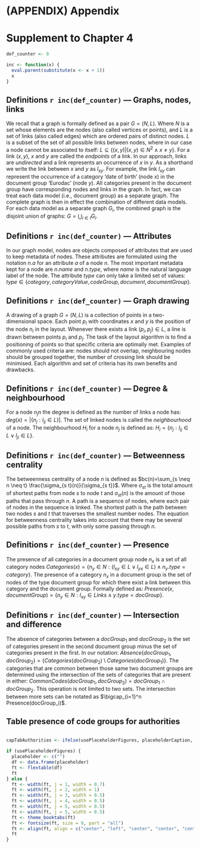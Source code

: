 # (APPENDIX) Appendix {-}
\cleardoublepage
\phantomsection
\addcontentsline{toc}{part}{Appendices}
<!-- \appendixpage* -->
<!-- \setlength\beforechapskip{-\baselineskip} -->

# Supplement to Chapter 4

```r
def_counter <- 0

inc <- function(x) {
  eval.parent(substitute(x <- x + 1))
  x
}
```

## Definitions `r inc(def_counter)` — Graphs, nodes, links

We recall that a graph is formally defined as a pair $G=(N, L)$. Where $N$ is a set whose elements are the nodes (also called vertices or points), and $L$ is a set of links (also called edges) which are ordered pairs of distinct nodes. $L$ is a subset of the set of all possible links between nodes, where in our case a node cannot be associated to itself: $L \subseteq\left\{(x, y)|(x, y) \in N^{2} \wedge x \neq y\right\}$. For a link $(x, y)$, $x$ and $y$ are called the _endpoints_ of a link. In our approach, links are _undirected_ and a link represents an occurrence of $x$ in $y$. As a shorthand we write the link between $x$ and $y$ as $l_{xy}$. For example, the link $l_{xy}$ can represent the occurrence of a category 'date of birth' (node $x$) in the document group 'Eurodac' (node $y$). All categories present in the document group have corresponding nodes and links in the graph. In fact, we can treat each data model (i.e., document group) as a separate graph. The complete graph is then in effect the combination of different data models. For each data model as a separate graph $G_{i}$, the combined graph is the disjoint union of graphs: $G=\bigcup_{i \in I} G_{i}$.

## Definitions `r inc(def_counter)` — Attributes

In our graph model, nodes are objects composed of attributes that are used to keep metadata of nodes. These attributes are formulated using the notation $n.a$ for an attribute $a$ of a node $n$. The most important metadata kept for a node are $n.name$ and $n.type$, where $name$ is the natural language label of the node. The attribute $type$ can only take a limited set of values: $type \in \{category, categoryValue, codeGroup, document, documentGroup\}$.

## Definitions `r inc(def_counter)` — Graph drawing

A drawing of a graph $G=(N,L)$ is a collection of points in a two-dimensional space. Each point $p_i$ with coordinates $x$ and $y$ is the position of the node $n_i$ in the layout. Whenever there exists a link $(p_i, p_j) \in L$, a line is drawn between points $p_i$ and $p_j$. The task of the layout algorithm is to find a positioning of points so that specific criteria are optimally met. Examples of commonly used criteria are: nodes should not overlap, neighbouring nodes should be grouped together, the number of crossing link should be minimised. Each algorithm and set of criteria has its own benefits and drawbacks.

## Definitions `r inc(def_counter)` — Degree & neighbourhood

For a node $n_j$n the degree is defined as the number of links a node has: $deg(x) = \left|\{ n_{j}: l_{ij} \in L \right\}|$. The set of linked nodes is called the _neighbourhood_ of a node. The neighbourhood $H_{i}$ for a node $n_{j}$ is defined as: $H_{i}=\left\{n_{j}: l_{i j} \in L \vee l_{j i} \in L\right\}$.

## Definitions `r inc(def_counter)` — Betweenness centrality

The betweenness centrality of a node $n$ is defined as $bc(n)=\sum_{s \neq n \neq t} \frac{\sigma_{s t}(n)}{\sigma_{s t}}$. Where $\sigma_{st}$ is the total amount of shortest paths from node $s$ to node $t$ and $\sigma_{st}(n)$ is the amount of those paths that pass through $n$. A path is a sequence of nodes, where each pair of nodes in the sequence is linked. The shortest path is the path between two nodes $s$ and $t$ that traverses the smallest number nodes. The equation for betweenness centrality takes into account that there may be several possible paths from $s$ to $t$, with only some passing through $n$.

## Definitions `r inc(def_counter)` — Presence

The presence of all categories in a document group node $n_x$ is a set of all category nodes $Categories(x) = \left\{ n_y \in N: (l_{xy} \in L \vee l_{yx} \in L) \wedge n_y.type=category\right\}$. The presence of a category $n_x$ in a document group is the set of nodes of the type document group for which there exist a link between this category and the document group. Formally defined as: $Presence(x, documentGroup)=\left\{ n_y \in N : l_{xy} \in Links \wedge y.type = docGroup\right\}$.

## Definitions `r inc(def_counter)` — Intersection and difference

The absence of categories between a $docGroup_1$ and $docGroup_2$ is the set of categories present in the second document group minus the set of categories present in the first. In our notation: $Absence(docGroup_1, docGroup_2) = \left\{ Categories(docGroup_2) \setminus Categories(docGroup_1)\right\}$. The categories that are common between those same two document groups are determined using the intersection of the sets of categories that are present in either: $CommonCodes(docGroup_1, docGroup_2)=docGroup_1 \cap docGroup_2$. This operation is not limited to two sets. The intersection between more sets can be notated as $\bigcap_{i=1}^n Presence(docGroup_i)$.

## Table presence of code groups for authorities

```r
```

```r
capTabAuthorities <- ifelse(usePlaceholderFigures, placeholderCaption, "Presence of code groups for EU (Eurodac, SIS, VIS), Greek (HRF), German (GRF), and their relative degree and betweenness centrality.")
```

```r
if (usePlaceholderFigures) {
  placeholder <- c("")
  df <- data.frame(placeholder)
  ft <- flextable(df)
  ft
} else {
  ft <- width(ft, j = 1, width = 0.7)
  ft <- width(ft, j = 2, width = 1)
  ft <- width(ft, j = 3, width = 0.5)
  ft <- width(ft, j = 4, width = 0.5)
  ft <- width(ft, j = 5, width = 0.5)
  ft <- width(ft, j = 5, width = 0.5)
  ft <- theme_booktabs(ft)
  ft <- fontsize(ft, size = 9, part = "all")
  ft <- align(ft, align = c("center", "left", "center", "center", "center", "center"), part = "all")
  ft
}
```
<!-- 
  ft <- align_text_col(ft, align = "left", header = TRUE, footer = TRUE)
  ft <- align_nottext_col(ft, align = "left", header = TRUE, footer = TRUE)
  ft <- align(ft, align = "left", part = "header") 
  ft <- theme_vanilla(ft)
  -->